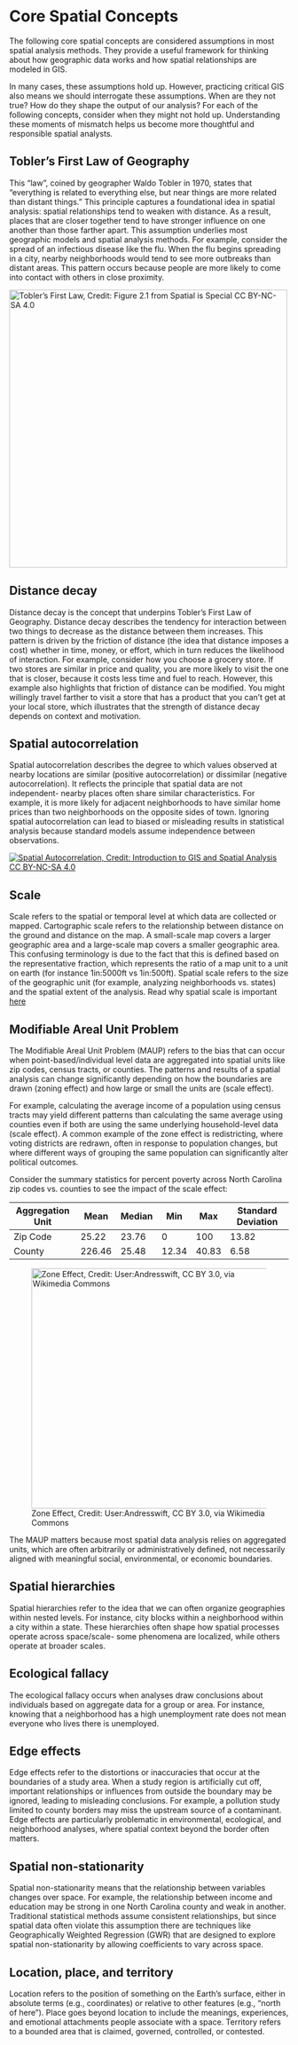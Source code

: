 # Core Spatial Concepts

The following core spatial concepts are considered assumptions in most spatial analysis methods. They provide a useful framework for thinking about how geographic data works and how spatial relationships are modeled in GIS.

In many cases, these assumptions hold up. However, practicing critical GIS also means we should interrogate these assumptions. When are they not true? How do they shape the output of our analysis? For each of the following concepts, consider when they might not hold up. Understanding these moments of mismatch helps us become more thoughtful and responsible spatial analysts.

## Tobler’s First Law of Geography

This “law”, coined by geographer Waldo Tobler in 1970, states that “everything is related to everything else, but near things are more related than distant things.” This principle captures a foundational idea in spatial analysis: spatial relationships tend to weaken with distance. As a result, places that are closer together tend to have stronger influence on one another than those farther apart. This assumption underlies most geographic models and spatial analysis methods. For example, consider the spread of an infectious disease like the flu. When the flu begins spreading in a city, nearby neighborhoods would tend to see more outbreaks than distant areas. This pattern occurs because people are more likely to come into contact with others in close proximity.

[![Tobler's First Law, Credit: Figure 2.1 from Spatial is Special CC BY-NC-SA 4.0](images/tobler.jpg){width="501"}](https://www.e-education.psu.edu/maps/l2_p2.html)

## Distance decay

Distance decay is the concept that underpins Tobler’s First Law of Geography. Distance decay describes the tendency for interaction between two things to decrease as the distance between them increases. This pattern is driven by the friction of distance (the idea that distance imposes a cost) whether in time, money, or effort, which in turn reduces the likelihood of interaction. For example, consider how you choose a grocery store. If two stores are similar in price and quality, you are more likely to visit the one that is closer, because it costs less time and fuel to reach. However, this example also highlights that friction of distance can be modified. You might willingly travel farther to visit a store that has a product that you can’t get at your local store, which illustrates that the strength of distance decay depends on context and motivation.

## Spatial autocorrelation

Spatial autocorrelation describes the degree to which values observed at nearby locations are similar (positive autocorrelation) or dissimilar (negative autocorrelation). It reflects the principle that spatial data are not independent- nearby places often share similar characteristics. For example, it is more likely for adjacent neighborhoods to have similar home prices than two neighborhoods on the opposite sides of town. Ignoring spatial autocorrelation can lead to biased or misleading results in statistical analysis because standard models assume independence between observations.

[![Spatial Autocorrelation, Credit: Introduction to GIS and Spatial Analysis CC BY-NC-SA 4.0](images/autocorr.png)](https://mgimond.github.io/Spatial/spatial-autocorrelation.html)

## Scale

Scale refers to the spatial or temporal level at which data are collected or mapped. Cartographic scale refers to the relationship between distance on the ground and distance on the map. A small-scale map covers a larger geographic area and a large-scale map covers a smaller geographic area. This confusing terminology is due to the fact that this is defined based on the representative fraction, which represents the ratio of a map unit to a unit on earth (for instance 1in:5000ft vs 1in:500ft). Spatial scale refers to the size of the geographic unit (for example, analyzing neighborhoods vs. states) and the spatial extent of the analysis. Read why spatial scale is important [here](https://www.e-education.psu.edu/geog30/node/317)

## Modifiable Areal Unit Problem

The Modifiable Areal Unit Problem (MAUP) refers to the bias that can occur when point-based/individual level data are aggregated into spatial units like zip codes, census tracts, or counties. The patterns and results of a spatial analysis can change significantly depending on how the boundaries are drawn (zoning effect) and how large or small the units are (scale effect).

For example, calculating the average income of a population using census tracts may yield different patterns than calculating the same average using counties even if both are using the same underlying household-level data (scale effect). A common example of the zone effect is redistricting, where voting districts are redrawn, often in response to population changes, but where different ways of grouping the same population can significantly alter political outcomes.

Consider the summary statistics for percent poverty across North Carolina zip codes vs. counties to see the impact of the scale effect:

| Aggregation Unit | Mean   | Median | Min   | Max   | Standard Deviation |
|------------------|--------|--------|-------|-------|--------------------|
| Zip Code         | 25.22  | 23.76  | 0     | 100   | 13.82              |
| County           | 226.46 | 25.48  | 12.34 | 40.83 | 6.58               |

![Zone Effect, Credit: User:Andresswift, CC BY 3.0, via Wikimedia Commons](images/zone.png){width="433"}

The MAUP matters because most spatial data analysis relies on aggregated units, which are often arbitrarily or administratively defined, not necessarily aligned with meaningful social, environmental, or economic boundaries.

## Spatial hierarchies

Spatial hierarchies refer to the idea that we can often organize geographies within nested levels. For instance, city blocks within a neighborhood within a city within a state. These hierarchies often shape how spatial processes operate across space/scale- some phenomena are localized, while others operate at broader scales.

## Ecological fallacy

The ecological fallacy occurs when analyses draw conclusions about individuals based on aggregate data for a group or area. For instance, knowing that a neighborhood has a high unemployment rate does not mean everyone who lives there is unemployed.

## Edge effects

Edge effects refer to the distortions or inaccuracies that occur at the boundaries of a study area. When a study region is artificially cut off, important relationships or influences from outside the boundary may be ignored, leading to misleading conclusions. For example, a pollution study limited to county borders may miss the upstream source of a contaminant. Edge effects are particularly problematic in environmental, ecological, and neighborhood analyses, where spatial context beyond the border often matters.

## Spatial non-stationarity

Spatial non-stationarity means that the relationship between variables changes over space. For example, the relationship between income and education may be strong in one North Carolina county and weak in another. Traditional statistical methods assume consistent relationships, but since spatial data often violate this assumption there are techniques like Geographically Weighted Regression (GWR) that are designed to explore spatial non-stationarity by allowing coefficients to vary across space.

## Location, place, and territory

Location refers to the position of something on the Earth's surface, either in absolute terms (e.g., coordinates) or relative to other features (e.g., "north of here"). Place goes beyond location to include the meanings, experiences, and emotional attachments people associate with a space. Territory refers to a bounded area that is claimed, governed, controlled, or contested.

